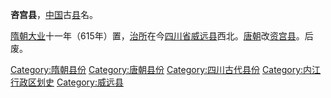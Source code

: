 '''咨宫县'''，[[中国|中国]]古[[县|县]]名。

[[隋朝|隋朝]][[大业_(年号)|大业]]十一年（615年）置，[[治所|治所]]在今[[四川省|四川省]][[威远县|威远县]]西北。[[唐朝|唐朝]]改[[资宫县|资宫县]]。后废。

{{四川行政区划小作品}}
{{DEFAULTSORT:Z}}
[[Category:隋朝县份|Category:隋朝县份]]
[[Category:唐朝县份|Category:唐朝县份]]
[[Category:四川古代县份|Category:四川古代县份]]
[[Category:内江行政区划史|Category:内江行政区划史]]
[[Category:威远县|Category:威远县]]
